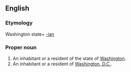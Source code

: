 ==English==
===Etymology===
Washington state+ [[-ian]]

===Proper noun===
{{en-proper noun|Washingtonians}}
#An inhabitant or a resident of the state of [[Washington]].
#An inhabitant or a resident of [[Washington, D.C.]].